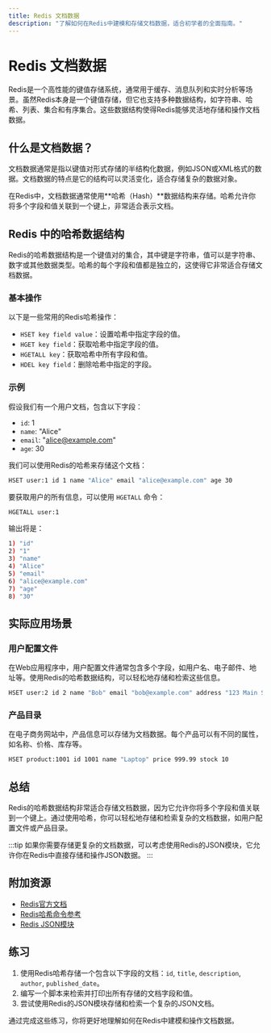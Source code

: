 ```yaml
---
title: Redis 文档数据
description: "了解如何在Redis中建模和存储文档数据，适合初学者的全面指南。"
---
```


# Redis 文档数据

Redis是一个高性能的键值存储系统，通常用于缓存、消息队列和实时分析等场景。虽然Redis本身是一个键值存储，但它也支持多种数据结构，如字符串、哈希、列表、集合和有序集合。这些数据结构使得Redis能够灵活地存储和操作文档数据。

## 什么是文档数据？

文档数据通常是指以键值对形式存储的半结构化数据，例如JSON或XML格式的数据。文档数据的特点是它的结构可以灵活变化，适合存储复杂的数据对象。

在Redis中，文档数据通常使用**哈希（Hash）**数据结构来存储。哈希允许你将多个字段和值关联到一个键上，非常适合表示文档。

## Redis 中的哈希数据结构

Redis的哈希数据结构是一个键值对的集合，其中键是字符串，值可以是字符串、数字或其他数据类型。哈希的每个字段和值都是独立的，这使得它非常适合存储文档数据。

### 基本操作

以下是一些常用的Redis哈希操作：

- `HSET key field value`：设置哈希中指定字段的值。
- `HGET key field`：获取哈希中指定字段的值。
- `HGETALL key`：获取哈希中所有字段和值。
- `HDEL key field`：删除哈希中指定的字段。

### 示例

假设我们有一个用户文档，包含以下字段：

- `id`: 1
- `name`: "Alice"
- `email`: "alice@example.com"
- `age`: 30

我们可以使用Redis的哈希来存储这个文档：

```bash
HSET user:1 id 1 name "Alice" email "alice@example.com" age 30
```

要获取用户的所有信息，可以使用 `HGETALL` 命令：

```bash
HGETALL user:1
```

输出将是：

```bash
1) "id"
2) "1"
3) "name"
4) "Alice"
5) "email"
6) "alice@example.com"
7) "age"
8) "30"
```

## 实际应用场景

### 用户配置文件

在Web应用程序中，用户配置文件通常包含多个字段，如用户名、电子邮件、地址等。使用Redis的哈希数据结构，可以轻松地存储和检索这些信息。

```bash
HSET user:2 id 2 name "Bob" email "bob@example.com" address "123 Main St"
```

### 产品目录

在电子商务网站中，产品信息可以存储为文档数据。每个产品可以有不同的属性，如名称、价格、库存等。

```bash
HSET product:1001 id 1001 name "Laptop" price 999.99 stock 10
```

## 总结

Redis的哈希数据结构非常适合存储文档数据，因为它允许你将多个字段和值关联到一个键上。通过使用哈希，你可以轻松地存储和检索复杂的文档数据，如用户配置文件或产品目录。

:::tip
如果你需要存储更复杂的文档数据，可以考虑使用Redis的JSON模块，它允许你在Redis中直接存储和操作JSON数据。
:::

## 附加资源

- [Redis官方文档](https://redis.io/documentation)
- [Redis哈希命令参考](https://redis.io/commands#hash)
- [Redis JSON模块](https://redis.io/docs/stack/json/)

## 练习

1. 使用Redis哈希存储一个包含以下字段的文档：`id`, `title`, `description`, `author`, `published_date`。
2. 编写一个脚本来检索并打印出所有存储的文档字段和值。
3. 尝试使用Redis的JSON模块存储和检索一个复杂的JSON文档。

通过完成这些练习，你将更好地理解如何在Redis中建模和操作文档数据。